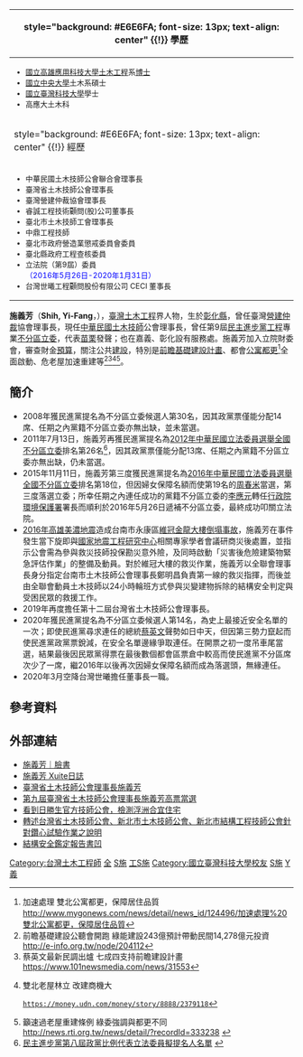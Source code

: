 {{Infobox Officeholder
| name = 施義芳<br/><small>Shih, Yi-Fang</small>
| image name = 施理事長二吋大頭照.jpg
| imagesize = 200px
| office       = {{ROC}}第9屆[[立法委員|立法委員]]
| term_start   = 2016年5月26日
| term_end     = 2020年1月31日
| constituency = [[全國不分區及僑居國外國民立法委員選舉區|全國不分區及僑居國外國民立法委員選舉區]]
| period       =   
| Sex          = 男 
| party        = {{Dpp|25px}}(2015 - 迄今)<br>
| office2      = 臺灣省土木技師公會理事長
| term_start2 = 2010年5月13日
| term_end2 = 2016年5月25日
| office3 = 臺灣營建仲裁協會理事長 
| term_start3 =   
| term_end3 = 
| office4 =睿誠工程技術顧問股份有限公司董事長  
| term_start4 =  
| term_end4 = 
| office5 =中華民國土木技師公會聯合會理事長 
| term_start5 =  
| term_end5 = 
| birth_date = {{birth_date_and_age|1962|2|10}}
| birth_place = [[臺灣省|臺灣省]][[彰化縣|彰化縣]]
| death_date =
| death_place =
| Native place =[[臺灣省|臺灣省]][[彰化縣|彰化縣]]
| nationality = {{ROC}}
| parents = 
| relatives = 
| spouse =
| children = 
| profession = 
| website =  }}

<!-- 學經歷信息開始 -->
{| class="infobox bordered" style="width: 285px; float: right" cellpadding="1"
|-
! style="background: #E6E6FA; font-size: 13px; text-align: center" {{!}} 學歷
|- 
| style="font-size: 13px" |<div style="text-align: left">
*[[國立高雄應用科技大學|國立高雄應用科技大學]][[土木工程|土木工程]]系[[博士|博士]]
*[[國立中央大學|國立中央大學]]土木系碩士   
*[[國立臺灣科技大學|國立臺灣科技大學]]學士
*高應大土木科
|-
! style="background: #E6E6FA; font-size: 13px; text-align: center" {{!}} 經歷
|- 
| style="font-size: 13px" |<div style="text-align: left">
*中華民國土木技師公會聯合會理事長
*臺灣省土木技師公會理事長
*臺灣營建仲裁協會理事長
*睿誠工程技術顧問(股)公司董事長
*臺北市土木技師工會理事長
*中鼎工程技師
*臺北市政府營造業懲戒委員會委員
*臺北縣政府工程查核委員
*立法院（第9屆）委員<br><span style="color: blue;">（2016年5月26日-2020年1月31日）</span>
*台灣世曦工程顧問股份有限公司 CECI 董事長
|}
'''施義芳'''（'''Shih, Yi-Fang'''，{{bd|1962年|2月10日|CatIdx=S施}}），[[臺灣|臺灣]][[土木工程|土木工程]]界人物，生於[[彰化縣|彰化縣]]，曾任臺灣[[營建|營建]][[仲裁|仲裁]]協會理事長，現任[[中華民國|中華民國]][[土木技師|土木技師]]公會理事長，曾任第9屆[[民主進步黨|民主進步黨]][[工程|工程]]專業[[不分區立委|不分區立委]]，代表[[苗栗縣|苗栗]]發聲；也在嘉義、彰化設有服務處。施義芳加入立院財委會，審查財金[[預算|預算]]，關注公共[[建設|建設]]，特別是[[前瞻基礎建設計畫|前瞻基礎建設計畫]]、都會[[公寓|公寓]][[都更|都更]]<ref>加速處理 雙北公寓都更，保障居住品質 http://www.mygonews.com/news/detail/news_id/124496/加速處理%20雙北公寓都更，保障居住品質</ref>全面啟動、危老屋加速重建等<ref>前瞻基礎建設公聽會開跑 綠能建設243億預計帶動民間14,278億元投資 http://e-info.org.tw/node/204112</ref><ref>蔡英文最新民調出爐 七成四支持前瞻建設計畫 https://www.101newsmedia.com/news/31553</ref><ref>雙北老屋林立 改建商機大
 https://money.udn.com/money/story/8888/2379118</ref><ref>籲速過老屋重建條例 綠委強調與都更不同 http://news.rti.org.tw/news/detail/?recordId=333238 {{Wayback|url=http://news.rti.org.tw/news/detail/?recordId=333238 |date=20170420203633 }}</ref>。

== 簡介 ==

*2008年獲民進黨提名為不分區立委候選人第30名，因其政黨票僅能分配14席、任期之內黨籍不分區立委亦無出缺，並未當選。
*2011年7月13日，施義芳再獲民進黨提名為[[2012年中華民國立法委員選舉|2012年中華民國立法委員選舉]][[2012年中華民國立法委員選舉#全國不分區及僑居國外國民選舉|全國不分區]][[立委|立委]]排名第26名<ref>[http://www.dpp.org.tw/news_content.php?sn=5045 民主進步黨第八屆政黨比例代表立法委員擬提名人名單] {{webarchive|url=https://web.archive.org/web/20140302032357/http://www.dpp.org.tw/news_content.php?sn=5045 |date=2014-03-02 }}</ref>，因其政黨票僅能分配13席、任期之內黨籍不分區立委亦無出缺，仍未當選。
*2015年11月11日，施義芳第三度獲民進黨提名為[[2016年中華民國立法委員選舉|2016年中華民國立法委員選舉]][[2016年中華民國立法委員選舉#全國不分區及僑居國外國民選舉|全國不分區]][[立委|立委]]排名第18位，但因婦女保障名額而使第19名的[[周春米|周春米]]當選，第三度落選立委；所幸任期之內連任成功的黨籍不分區立委的[[李應元|李應元]]轉任[[行政院環境保護署|行政院環境保護署]]署長而順利於2016年5月26日遞補不分區立委，最終成功叩關立法院。
*[[2016年高雄美濃地震|2016年高雄美濃地震]]造成台南市永康區[[維冠金龍大樓倒塌事故|維冠金龍大樓倒塌事故]]，施義芳在事件發生當下旋即與[[國家地震工程研究中心|國家地震工程研究中心]]相關專家學者會議研商災後處置，並指示公會需為參與救災技師投保勘災意外險，及同時啟動「災害後危險建築物緊急評估作業」的整備及動員。對於維冠大樓的救災作業，施義芳以全聯會理事長身分指定台南市土木技師公會理事長鄭明昌負責第一線的救災指揮，而後並由全聯會動員土木技師以24小時輪班方式參與災變建物拆除的結構安全判定與受困民眾的救援工作。
*2019年再度擔任第十二屆台灣省土木技師公會理事長。
*2020年獲民進黨提名為不分區立委候選人第14名，為史上最接近安全名單的一次；即使民進黨尋求連任的總統[[蔡英文|蔡英文]]聲勢如日中天，但因第三勢力竄起而使民進黨政黨票銳減，在安全名單邊緣爭取連任。在開票之初一度吊車尾當選，結果最後因民眾黨得票在最後數個都會區票倉中較高而使民進黨不分區席次少了一席，繼2016年以後再次因婦女保障名額而成為落選頭，無緣連任。
*2020年3月空降台灣世曦擔任董事長一職。

== 參考資料 ==
{{Reflist|2}}

== 外部連結 == 
{{commons cat|Shih, Yi-Fang}}
*[https://www.facebook.com/ShihYiFang0210/  施義芳｜臉書]
*[http://xuite.net/shih.yifang 施義芳 Xuite日誌 ]
*[http://www.twce.org.tw/modules/freecontent/index.php?id=59 臺灣省土木技師公會理事長施義芳]
*[https://web.archive.org/web/20160304123331/http://gmg.tw/article/view.jsp?aid=271251 第九屆臺灣省土木技師公會理事長施義芳高票當選]
*[http://wulintomin.pixnet.net/blog/post/355678893 看到日勝生官方技師公會，檢測浮洲合宜住宅]
*[https://web.archive.org/web/20160306133746/http://www.perfectlife.com.tw/12-2-1-33.asp 轉述台灣省土木技師公會、新北市土木技師公會、新北市結構工程技師公會針對鑽心試驗作業之說明]
*[http://twur.cpami.gov.tw/about/about.aspx?ABOUTID=23 結構安全鑑定報告書凹]

{{中華民國第九屆立法委員}}
{{DEFAULTSORT:Shih施}}
[[Category:台灣土木工程師|Category:台灣土木工程師]]
[[Category:民主進步黨籍立法委員|全]]
[[Category:東海大學校友_(台灣)|S施]]
[[Category:國立中央大學校友|工S施]]
[[Category:國立臺灣科技大學校友|Category:國立臺灣科技大學校友]]
[[Category:國立高雄應用科技大學校友|S施]]
[[Category:施姓|Y義]]